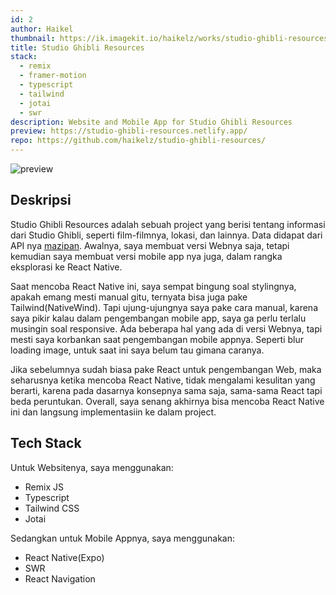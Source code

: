 ```yaml
---
id: 2
author: Haikel
thumbnail: https://ik.imagekit.io/haikelz/works/studio-ghibli-resources.png?updatedAt=1686411886181
title: Studio Ghibli Resources
stack:
  - remix
  - framer-motion
  - typescript
  - tailwind
  - jotai
  - swr
description: Website and Mobile App for Studio Ghibli Resources
preview: https://studio-ghibli-resources.netlify.app/
repo: https://github.com/haikelz/studio-ghibli-resources/
---
```


<img
  src="https://ik.imagekit.io/haikelz/works/studio-ghibli-resources.png?updatedAt=1686411886181"
  alt="preview"
  fetchPriority="high"
/>

## Deskripsi

Studio Ghibli Resources adalah sebuah project yang berisi tentang informasi dari Studio Ghibli, seperti film-filmnya, lokasi, dan lainnya. Data didapat dari API nya [mazipan](https://github.com/mazipan/ghibli-api). Awalnya, saya membuat versi Webnya saja, tetapi kemudian saya membuat versi mobile app nya juga, dalam rangka eksplorasi ke React Native.

Saat mencoba React Native ini, saya sempat bingung soal stylingnya, apakah emang mesti manual gitu, ternyata bisa juga pake Tailwind(NativeWind). Tapi ujung-ujungnya saya pake cara manual, karena saya pikir kalau dalam pengembangan mobile app, saya ga perlu terlalu musingin soal responsive. Ada beberapa hal yang ada di versi Webnya, tapi mesti saya korbankan saat pengembangan mobile appnya. Seperti blur loading image, untuk saat ini saya belum tau gimana caranya.

Jika sebelumnya sudah biasa pake React untuk pengembangan Web, maka seharusnya ketika mencoba React Native, tidak mengalami kesulitan yang berarti, karena pada dasarnya konsepnya sama saja, sama-sama React tapi beda peruntukan. Overall, saya senang akhirnya bisa mencoba React Native ini dan langsung implementasiin ke dalam project.

## Tech Stack

Untuk Websitenya, saya menggunakan:

- Remix JS
- Typescript
- Tailwind CSS
- Jotai

Sedangkan untuk Mobile Appnya, saya menggunakan:

- React Native(Expo)
- SWR
- React Navigation
